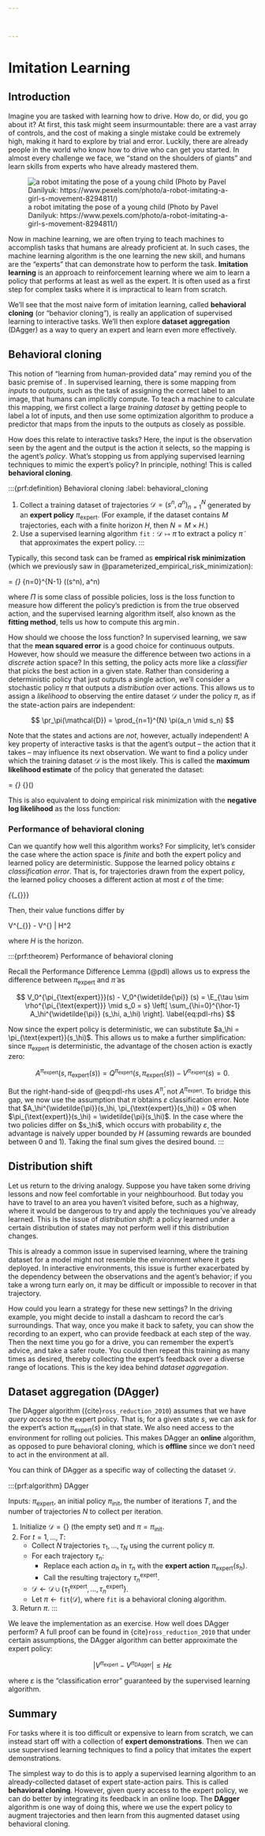 ```yaml
---



---
```

# Imitation Learning

## Introduction

Imagine you are tasked with learning how to drive. How do, or did, you go about it?
At first, this task might seem insurmountable: there are a vast array of controls, and the cost of making a single mistake could be extremely high, making it hard to explore by trial and error.
Luckily, there are already people in the world who know how to drive who can get you started.
In almost every challenge we face,
we "stand on the shoulders of giants" and learn skills from experts who have already mastered them.

![a robot imitating the pose of a young child (Photo by Pavel Danilyuk: https://www.pexels.com/photo/a-robot-imitating-a-girl-s-movement-8294811/)](./shared/robot-imitation-learning.jpg)

Now in machine learning,
we are often trying to teach machines to accomplish tasks that humans are already proficient at.
In such cases, the machine learning algorithm is the one learning the new skill, and humans are the "experts" that can demonstrate how to perform the task.
**Imitation learning** is an approach to reinforcement learning where we aim to learn a policy that performs at least as well as the expert.
It is often used as a first step for complex tasks where it is impractical to learn from scratch.

We'll see that the most naive form of imitation learning, called **behavioral cloning** (or "behavior cloning"), is really an application of supervised learning to interactive tasks.
We'll then explore **dataset aggregation** (DAgger) as a way to query an expert and learn even more effectively.

## Behavioral cloning

This notion of "learning from human-provided data" may remind you of the basic premise of [](./supervised_learning.md).
In supervised learning,
there is some mapping from _inputs_ to _outputs_,
such as the task of assigning the correct label to an image,
that humans can implicitly compute.
To teach a machine to calculate this mapping,
we first collect a large _training dataset_ by getting people to label a lot of inputs,
and then use some optimization algorithm to produce a predictor that maps from the inputs to the outputs as closely as possible.

How does this relate to interactive tasks?
Here, the input is the observation seen by the agent and the output is the action it selects,
so the mapping is the agent's _policy_.
What's stopping us from applying supervised learning techniques to mimic the expert's policy?
In principle, nothing!
This is called **behavioral cloning**.

:::{prf:definition} Behavioral cloning
:label: behavioral_cloning

1. Collect a training dataset of trajectories $\mathcal{D} = (s^n, a^n)_{n=1}^{N}$ generated by an **expert policy** $\pi_\text{expert}$. (For example, if the dataset contains $M$ trajectories, each with a finite horizon $H$, then $N = M \times H$.)
2. Use a supervised learning algorithm $\texttt{fit} : \mathcal{D} \mapsto \widetilde{\pi}$ to extract a policy $\widetilde{\pi}$ that approximates the expert policy.
:::

Typically, this second task can be framed as **empirical risk minimization** (which we previously saw in @parameterized_empirical_risk_minimization):

:::{math}
\widetilde{\pi} = \arg\min_{\pi \in \Pi} \sum_{n=0}^{N-1} \text{loss}(\pi(s^n), a^n)
:::

where $\Pi$ is some class of possible policies, $\text{loss}$ is the loss function to measure how different the policy's prediction is from the true observed action,
and the supervised learning algorithm itself, also known as the **fitting method**, tells us how to compute this $\arg\min$.

How should we choose the loss function?
In supervised learning, we saw that the **mean squared error** is a good choice for continuous outputs.
However, how should we measure the difference between two actions in a _discrete_ action space?
In this setting, the policy acts more like a _classifier_ that picks the best action in a given state.
Rather than considering a deterministic policy that just outputs a single action,
we'll consider a stochastic policy $\pi$ that outputs a _distribution_ over actions.
This allows us to assign a _likelihood_ to observing the entire dataset $\mathcal{D}$ under the policy $\pi$,
as if the state-action pairs are independent:

$$
\pr_\pi(\mathcal{D}) = \prod_{n=1}^{N} \pi(a_n \mid s_n)
$$

Note that the states and actions are _not_, however, actually independent! A key property of interactive tasks is that the agent's output -- the action that it takes -- may influence its next observation.
We want to find a policy under which the training dataset $\mathcal{D}$ is the most likely.
This is called the **maximum likelihood estimate** of the policy that generated the dataset:

:::{math}
\widetilde{\pi} = \arg\max_{\pi \in \Pi} \pr_{\pi}(\mathcal{D})
:::

This is also equivalent to doing empirical risk minimization with the **negative log likelihood** as the loss function:

:::{math}
\begin{align*}
\widetilde{\pi} &= \arg\min_{\pi \in \Pi} - \log \pr_\pi(\mathcal{D}) \\
&= \arg\min_{\pi \in \Pi} \sum_{n=1}^N - \log \pi(a_n \mid s_n)
\end{align*}
:::

### Performance of behavioral cloning

Can we quantify how well this algorithm works?
For simplicity, let's consider the case where the action space is _finite_ and both the expert policy and learned policy are deterministic.
Suppose the learned policy obtains $\varepsilon$ _classification error_.
That is, for trajectories drawn from the expert policy,
the learned policy chooses a different action at most $\varepsilon$ of the time:

:::{math}
\mathbb{E}_{\tau \sim \rho_{\pi_{\text{expert}}}} \left[ \frac 1 \hor \sum_{\hi=0}^{\hor-1} \ind{ \widetilde{\pi}(s_\hi) \ne \pi_{\text{expert}} (s_\hi) } \right] \le \varepsilon
:::

Then, their value functions differ by

:::{math}
| V^{\pi_{\text{expert}}} - V^{\widetilde{\pi}} | \le H^2 \varepsilon
:::

where $H$ is the horizon.

:::{prf:theorem} Performance of behavioral cloning

Recall the Performance Difference Lemma (@pdl) allows us to express the difference between $\pi_{\text{expert}}$ and $\widetilde{\pi}$ as

$$
V_0^{\pi_{\text{expert}}}(s) - V_0^{\widetilde{\pi}} (s) = \E_{\tau \sim \rho^{\pi_{\text{expert}}} \mid s_0 = s} \left[ \sum_{\hi=0}^{\hor-1} A_\hi^{\widetilde{\pi}} (s_\hi, a_\hi) \right].
\label{eq:pdl-rhs}
$$

Now since the expert policy is deterministic, we can substitute $a_\hi = \pi_{\text{expert}}(s_\hi)$.
This allows us to make a further simplification:
since $\pi_{\text{expert}}$ is deterministic,
the advantage of the chosen action is exactly zero:

$$
A^{\pi_{\text{expert}}}(s, \pi_{\text{expert}}(s)) = Q^{\pi_{\text{expert}}}(s, \pi_{\text{expert}}(s)) - V^{\pi_{\text{expert}}}(s) = 0.
$$

But the right-hand-side of @eq:pdl-rhs uses $A^{\widetilde{\pi}}$, not $A^{\pi_{\text{expert}}}$.
To bridge this gap,
we now use the assumption that $\widetilde{\pi}$ obtains $\varepsilon$ classification error.
Note that $A_\hi^{\widetilde{\pi}}(s_\hi, \pi_{\text{expert}}(s_\hi)) = 0$ when $\pi_{\text{expert}}(s_\hi) = \widetilde{\pi}(s_\hi)$.
In the case where the two policies differ on $s_\hi$, which occurs with probability $\varepsilon$, the advantage is naively upper bounded by $H$ (assuming rewards are bounded between $0$ and $1$).
Taking the final sum gives the desired bound.
:::

<!-- TODO ADD DISTRIBUTION SHIFT EXAMPLE FROM SLIDES -->

## Distribution shift

Let us return to the driving analogy. Suppose you have taken some driving lessons and now feel comfortable in your neighbourhood. But today you have to travel to an area you haven't visited before, such as a highway, where it would be dangerous to try and apply the techniques you've already learned.
This is the issue of _distribution shift_: a policy learned under a certain distribution of states may not perform well if this distribution changes.

This is already a common issue in supervised learning, where the training dataset for a model might not resemble the environment where it gets deployed.
In interactive environments, this issue is further exacerbated by the dependency between the observations and the agent's behavior; if you take a wrong turn early on, it may be difficult or impossible to recover in that trajectory.

How could you learn a strategy for these new settings?
In the driving example, you might decide to install a dashcam to record the car's surroundings. That way, once you make it back to safety, you can show the recording to an expert, who can provide feedback at each step of the way.
Then the next time you go for a drive, you can remember the expert's advice, and take a safer route.
You could then repeat this training as many times as desired, thereby collecting the expert's feedback over a diverse range of locations.
This is the key idea behind _dataset aggregation_.

## Dataset aggregation (DAgger)

The DAgger algorithm ({cite}`ross_reduction_2010`) assumes that we have _query access_ to the expert policy.
That is, for a given state $s$,
we can ask for the expert's action $\pi_{\text{expert}}(s)$ in that state.
We also need access to the environment for rolling out policies.
This makes DAgger an **online** algorithm,
as opposed to pure behavioral cloning,
which is **offline** since we don't need to act in the environment at all.

You can think of DAgger as a specific way of collecting the dataset $\mathcal{D}$.

:::{prf:algorithm} DAgger

Inputs: $\pi_{\text{expert}}$, an initial policy $\pi_{\text{init}}$, the number of iterations $T$, and the number of trajectories $N$ to collect per iteration.

1. Initialize $\mathcal{D} = \{\}$ (the empty set) and $\pi = \pi_{\text{init}}$.
2. For $t = 1, \dots, T$:
   - Collect $N$ trajectories $\tau_1, \dots, \tau_N$ using the current policy $\pi$.
   - For each trajectory $\tau_n$:
     - Replace each action $a_h$ in $\tau_n$ with the **expert action** $\pi_{\text{expert}}(s_h)$.
     - Call the resulting trajectory $\tau^{\text{expert}}_n$.
   - $\mathcal{D} \gets \mathcal{D} \cup \{ \tau^{\text{expert}}_1, \dots, \tau^{\text{expert}}_n \}$.
   - Let $\pi \gets \texttt{fit}(\mathcal{D})$, where $\texttt{fit}$ is a behavioral cloning algorithm.
3. Return $\pi$.
:::

We leave the implementation as an exercise.
How well does DAgger perform?
A full proof can be found in {cite}`ross_reduction_2010` that under certain assumptions,
the DAgger algorithm can better approximate the expert policy:

$$
|V^{\pi_{\text{expert}}} - V^{\pi_{\text{DAgger}}}| \le H \varepsilon
$$

where $\varepsilon$ is the "classification error" guaranteed by the supervised learning algorithm.

## Summary

For tasks where it is too difficult or expensive to learn from scratch,
we can instead start off with a collection of **expert demonstrations**.
Then we can use supervised learning techniques to find a policy that imitates the expert demonstrations.

The simplest way to do this is to apply a supervised learning algorithm to an already-collected dataset of expert state-action pairs.
This is called **behavioral cloning**.
However, given query access to the expert policy,
we can do better by integrating its feedback in an online loop.
The **DAgger** algorithm is one way of doing this,
where we use the expert policy to augment trajectories and then learn from this augmented dataset using behavioral cloning.


